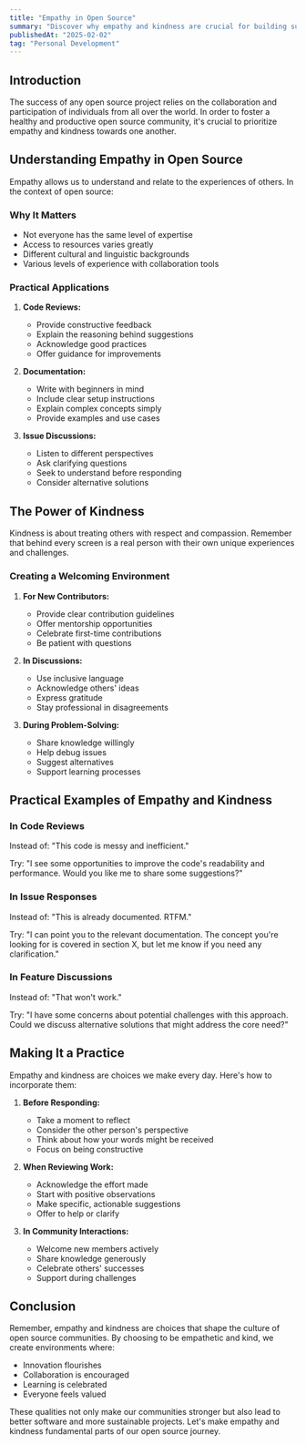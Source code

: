 ```yaml
---
title: "Empathy in Open Source"
summary: "Discover why empathy and kindness are crucial for building successful open source communities, and learn practical ways to foster a more inclusive and supportive development environment."
publishedAt: "2025-02-02"
tag: "Personal Development"
---
```


## Introduction

The success of any open source project relies on the collaboration and participation of individuals from all over the world. In order to foster a healthy and productive open source community, it's crucial to prioritize empathy and kindness towards one another.

## Understanding Empathy in Open Source

Empathy allows us to understand and relate to the experiences of others. In the context of open source:

### Why It Matters

- Not everyone has the same level of expertise
- Access to resources varies greatly
- Different cultural and linguistic backgrounds
- Various levels of experience with collaboration tools

### Practical Applications

1. **Code Reviews:**

   - Provide constructive feedback
   - Explain the reasoning behind suggestions
   - Acknowledge good practices
   - Offer guidance for improvements

2. **Documentation:**

   - Write with beginners in mind
   - Include clear setup instructions
   - Explain complex concepts simply
   - Provide examples and use cases

3. **Issue Discussions:**
   - Listen to different perspectives
   - Ask clarifying questions
   - Seek to understand before responding
   - Consider alternative solutions

## The Power of Kindness

Kindness is about treating others with respect and compassion. Remember that behind every screen is a real person with their own unique experiences and challenges.

### Creating a Welcoming Environment

1. **For New Contributors:**

   - Provide clear contribution guidelines
   - Offer mentorship opportunities
   - Celebrate first-time contributions
   - Be patient with questions

2. **In Discussions:**

   - Use inclusive language
   - Acknowledge others' ideas
   - Express gratitude
   - Stay professional in disagreements

3. **During Problem-Solving:**
   - Share knowledge willingly
   - Help debug issues
   - Suggest alternatives
   - Support learning processes

## Practical Examples of Empathy and Kindness

### In Code Reviews

Instead of:
"This code is messy and inefficient."

Try:
"I see some opportunities to improve the code's readability and performance. Would you like me to share some suggestions?"

### In Issue Responses

Instead of:
"This is already documented. RTFM."

Try:
"I can point you to the relevant documentation. The concept you're looking for is covered in section X, but let me know if you need any clarification."

### In Feature Discussions

Instead of:
"That won't work."

Try:
"I have some concerns about potential challenges with this approach. Could we discuss alternative solutions that might address the core need?"

## Making It a Practice

Empathy and kindness are choices we make every day. Here's how to incorporate them:

1. **Before Responding:**

   - Take a moment to reflect
   - Consider the other person's perspective
   - Think about how your words might be received
   - Focus on being constructive

2. **When Reviewing Work:**

   - Acknowledge the effort made
   - Start with positive observations
   - Make specific, actionable suggestions
   - Offer to help or clarify

3. **In Community Interactions:**
   - Welcome new members actively
   - Share knowledge generously
   - Celebrate others' successes
   - Support during challenges

## Conclusion

Remember, empathy and kindness are choices that shape the culture of open source communities. By choosing to be empathetic and kind, we create environments where:

- Innovation flourishes
- Collaboration is encouraged
- Learning is celebrated
- Everyone feels valued

These qualities not only make our communities stronger but also lead to better software and more sustainable projects. Let's make empathy and kindness fundamental parts of our open source journey.
